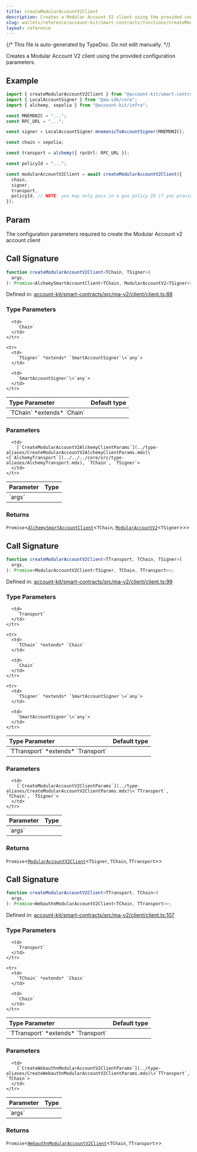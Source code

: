 ```yaml
---
title: createModularAccountV2Client
description: Creates a Modular Account V2 client using the provided configuration parameters.
slug: wallets/reference/account-kit/smart-contracts/functions/createModularAccountV2Client
layout: reference
---
```


{/* This file is auto-generated by TypeDoc. Do not edit manually. */}

Creates a Modular Account V2 client using the provided configuration parameters.

## Example

```ts twoslash
import { createModularAccountV2Client } from "@account-kit/smart-contracts";
import { LocalAccountSigner } from "@aa-sdk/core";
import { alchemy, sepolia } from "@account-kit/infra";

const MNEMONIC = "...";
const RPC_URL = "...";

const signer = LocalAccountSigner.mnemonicToAccountSigner(MNEMONIC);

const chain = sepolia;

const transport = alchemy({ rpcUrl: RPC_URL });

const policyId = "...";

const modularAccountV2Client = await createModularAccountV2Client({
  chain,
  signer,
  transport,
  policyId, // NOTE: you may only pass in a gas policy ID if you provide an Alchemy transport!
});
```

## Param

The configuration parameters required to create the Modular Account v2 account client

## Call Signature

```ts
function createModularAccountV2Client<TChain, TSigner>(
  args,
): Promise<AlchemySmartAccountClient<TChain, ModularAccountV2<TSigner>>>;
```

Defined in: [account-kit/smart-contracts/src/ma-v2/client/client.ts:88](https://github.com/alchemyplatform/aa-sdk/blob/ad165355d980f9a16dd388088895bfc851df8656/account-kit/smart-contracts/src/ma-v2/client/client.ts#L88)

### Type Parameters

<table>
  <thead>
    <tr>
      <th align="left">Type Parameter</th>
      <th align="left">Default type</th>
    </tr>
  </thead>

  <tbody>
    <tr>
      <td>
        `TChain` *extends* `Chain`
      </td>

      <td>
        `Chain`
      </td>
    </tr>

    <tr>
      <td>
        `TSigner` *extends* `SmartAccountSigner`\<`any`>
      </td>

      <td>
        `SmartAccountSigner`\<`any`>
      </td>
    </tr>

  </tbody>
</table>

### Parameters

<table>
  <thead>
    <tr>
      <th align="left">Parameter</th>
      <th align="left">Type</th>
    </tr>
  </thead>

  <tbody>
    <tr>
      <td>
        `args`
      </td>

      <td>
        [`CreateModularAccountV2AlchemyClientParams`](../type-aliases/CreateModularAccountV2AlchemyClientParams.mdx)\<[`AlchemyTransport`](../../../core/src/type-aliases/AlchemyTransport.mdx), `TChain`, `TSigner`>
      </td>
    </tr>

  </tbody>
</table>

### Returns

`Promise`\<[`AlchemySmartAccountClient`](../../../core/src/type-aliases/AlchemySmartAccountClient.mdx)\<`TChain`, [`ModularAccountV2`](../type-aliases/ModularAccountV2.mdx)\<`TSigner`>>>

## Call Signature

```ts
function createModularAccountV2Client<TTransport, TChain, TSigner>(
  args,
): Promise<ModularAccountV2Client<TSigner, TChain, TTransport>>;
```

Defined in: [account-kit/smart-contracts/src/ma-v2/client/client.ts:99](https://github.com/alchemyplatform/aa-sdk/blob/ad165355d980f9a16dd388088895bfc851df8656/account-kit/smart-contracts/src/ma-v2/client/client.ts#L99)

### Type Parameters

<table>
  <thead>
    <tr>
      <th align="left">Type Parameter</th>
      <th align="left">Default type</th>
    </tr>
  </thead>

  <tbody>
    <tr>
      <td>
        `TTransport` *extends* `Transport`
      </td>

      <td>
        `Transport`
      </td>
    </tr>

    <tr>
      <td>
        `TChain` *extends* `Chain`
      </td>

      <td>
        `Chain`
      </td>
    </tr>

    <tr>
      <td>
        `TSigner` *extends* `SmartAccountSigner`\<`any`>
      </td>

      <td>
        `SmartAccountSigner`\<`any`>
      </td>
    </tr>

  </tbody>
</table>

### Parameters

<table>
  <thead>
    <tr>
      <th align="left">Parameter</th>
      <th align="left">Type</th>
    </tr>
  </thead>

  <tbody>
    <tr>
      <td>
        `args`
      </td>

      <td>
        [`CreateModularAccountV2ClientParams`](../type-aliases/CreateModularAccountV2ClientParams.mdx)\<`TTransport`, `TChain`, `TSigner`>
      </td>
    </tr>

  </tbody>
</table>

### Returns

`Promise`\<[`ModularAccountV2Client`](../type-aliases/ModularAccountV2Client.mdx)\<`TSigner`, `TChain`, `TTransport`>>

## Call Signature

```ts
function createModularAccountV2Client<TTransport, TChain>(
  args,
): Promise<WebauthnModularAccountV2Client<TChain, TTransport>>;
```

Defined in: [account-kit/smart-contracts/src/ma-v2/client/client.ts:107](https://github.com/alchemyplatform/aa-sdk/blob/ad165355d980f9a16dd388088895bfc851df8656/account-kit/smart-contracts/src/ma-v2/client/client.ts#L107)

### Type Parameters

<table>
  <thead>
    <tr>
      <th align="left">Type Parameter</th>
      <th align="left">Default type</th>
    </tr>
  </thead>

  <tbody>
    <tr>
      <td>
        `TTransport` *extends* `Transport`
      </td>

      <td>
        `Transport`
      </td>
    </tr>

    <tr>
      <td>
        `TChain` *extends* `Chain`
      </td>

      <td>
        `Chain`
      </td>
    </tr>

  </tbody>
</table>

### Parameters

<table>
  <thead>
    <tr>
      <th align="left">Parameter</th>
      <th align="left">Type</th>
    </tr>
  </thead>

  <tbody>
    <tr>
      <td>
        `args`
      </td>

      <td>
        [`CreateWebauthnModularAccountV2ClientParams`](../type-aliases/CreateWebauthnModularAccountV2ClientParams.mdx)\<`TTransport`, `TChain`>
      </td>
    </tr>

  </tbody>
</table>

### Returns

`Promise`\<[`WebauthnModularAccountV2Client`](../type-aliases/WebauthnModularAccountV2Client.mdx)\<`TChain`, `TTransport`>>

